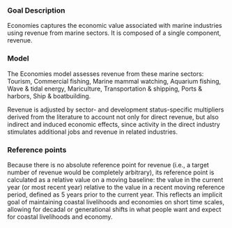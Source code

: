 ### Goal Description

Economies captures the economic value associated with marine industries using revenue from marine sectors. It is composed of a single component, revenue.

### Model 

The Economies model assesses revenue from these marine sectors: Tourism, Commercial fishing, Marine mammal watching, Aquarium fishing, Wave & tidal energy, Mariculture, Transportation & shipping, Ports & harbors, Ship & boatbuilding. 

Revenue is adjusted by sector- and development status-specific multipliers derived from the literature to account not only for direct revenue, but also indirect and induced economic effects, since activity in the direct industry stimulates additional jobs and revenue in related industries.

### Reference points 

Because there is no absolute reference point for revenue (i.e., a target number of revenue would be completely arbitrary), its reference point is calculated as a relative value on a moving baseline: the value in the current year (or most recent year) relative to the value in a recent moving reference period, defined as 5 years prior to the current year. This reflects an implicit goal of maintaining coastal livelihoods and economies on short time scales, allowing for decadal or generational shifts in what people want and expect for coastal livelihoods and economy.

